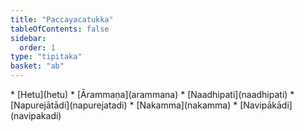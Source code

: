 ```yaml
---
title: "Paccayacatukka"
tableOfContents: false
sidebar:
  order: 1
type: "tipitaka"
basket: "ab"
---
```



<DynamicBreadcrumb />



<TableOfContents>
* [Hetu](hetu)
* [Ārammaṇa](arammana)
* [Naadhipati](naadhipati)
* [Napurejātādi](napurejatadi)
* [Nakamma](nakamma)
* [Navipākādi](navipakadi)
</TableOfContents>